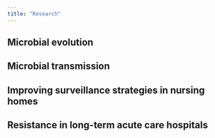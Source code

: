 ```yaml
---
title: "Research"
---
```


## Microbial evolution

## **Microbial transmission** 

## **Improving surveillance strategies in nursing homes**

## **Resistance in long-term acute care hospitals**
